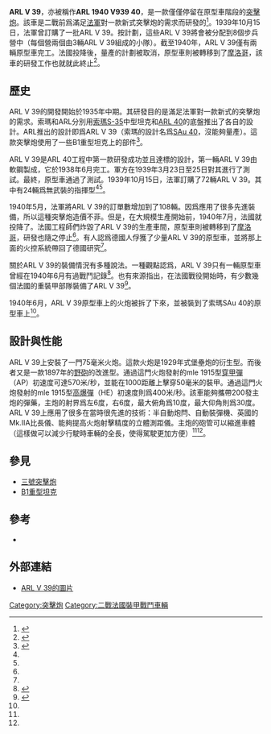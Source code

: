 {{Infobox Weapon
|name=ARL V 39
|type=[[突擊炮|突擊炮]]
|origin={{FRA}}
|image= ARL V 39.jpg
|image_size = 300
|caption=ARL V 39
|is_vehicle=yes
|service=從未投入過實戰
|design_date=1935
|manufacturer= ARL （呂埃工程公司）
|production_date= 1938–1940
|number produced= 2輛完成的戰車<br>另有數輛未完成型<br>（具體數量不明）
|variants=2–3種（按原計劃）
|weight=25公噸
|length=5.80米
|width=2.57米
|height=2.45米
|crew=5人（車長、駕駛員、炮手、裝填手、通信兵）<ref name=avi>{{cite web |url=http://www.aviarmor.net/tww2/tanks/france/arl_v39.htm |title=ARL 40 V39 |website=Avi Armor |accessdate=17 February 2014 |language=ru |archive-date=2015-09-23 |archive-url=https://web.archive.org/web/20150923181009/http://www.aviarmor.net/tww2/tanks/france/arl_v39.htm |dead-url=no }}</ref>
|armour=50毫米
|engine=6-雷諾
|engine_power=
|primary_armament=改進型1929年式75毫米大威力APX堡壘炮
|secondary_armament=7.5毫米[[MAC_1931|MAC 1931]]沙泰勒羅
|vehicle_range=大約200公里<ref name=avi/>
}}

'''ARL V 39'''，亦被稱作'''ARL 1940 V939 40'''，是一款僅僅停留在原型車階段的[[突擊炮|突擊炮]]。該車是二戰前爲滿足[[法軍|法軍]]對一款新式突擊炮的需求而研發的<ref>{{cite web |url=http://www.chars-francais.net/new/index.php?option=com_content&task=view&id=792&Itemid=36 |title=ARL 1940 V939 40 |website=chars-francais.net |accessdate=17 February 2014 |language=fr |deadurl=yes |archiveurl=https://web.archive.org/web/20131203021425/http://www.chars-francais.net/new/index.php?option=com_content&task=view&id=792&Itemid=36 |archivedate=2013-12-03 }}</ref>。1939年10月15日，法軍曾訂購了一批ARL V 39。按計劃，這些ARL V 39將會被分配到8個步兵營中（每個營兩個由3輛ARL V 39組成的小隊）。截至1940年，ARL V 39僅有兩輛原型車完工。法國投降後，量產的計劃被取消，原型車則被轉移到了[[摩洛哥|摩洛哥]]，該車的研發工作也就就此終止<ref name=france1940>{{cite web |url=http://france1940.free.fr/armee/otdb1.html |title=On the Drawing Board: Tanks and Armoured Cars |website=France 1940 |accessdate=17 February 2014 |archive-date=2015-05-06 |archive-url=https://web.archive.org/web/20150506033723/http://france1940.free.fr/armee/otdb1.html |dead-url=no }}</ref>。

==歷史==
ARL V 39的開發開始於1935年中期。其研發目的是滿足法軍對一款新式的突擊炮的需求。索瑪和ARL分別用[[索瑪S-35|索瑪S-35]]中型坦克和[[ARL_40|ARL 40]]的底盤推出了各自的設計。ARL推出的設計即爲ARL V 39（索瑪的設計名爲[[SAu_40|SAu 40]]，沒能夠量產）。這款突擊炮使用了一些B1重型坦克上的部件<ref name=valka>{{cite web |url=http://en.valka.cz/viewtopic.php/title/FRA-ARL-V-39/t/78857 |title=ARL in 39 |website=valka.cz |accessdate=17 February 2014 |language=cs |archive-date=2014-02-22 |archive-url=https://web.archive.org/web/20140222135859/http://en.valka.cz/viewtopic.php/title/FRA-ARL-V-39/t/78857 |dead-url=no }}</ref>。

ARL V 39是ARL 40工程中第一款研發成功並且達標的設計，第一輛ARL V 39由軟鋼製成，它於1938年6月完工。軍方在1939年3月23日至25日對其進行了測試。最終，原型車通過了測試。1939年10月15日，法軍訂購了72輛ARL V 39。其中有24輛爲無武裝的指揮型<ref name=france1940/><ref name=valka/>。

1940年5月，法軍將ARL V 39的訂單數增加到了108輛。因爲應用了很多先進裝備，所以這種突擊炮造價不菲。但是，在大規模生產開始前，1940年7月，法國就投降了。法國工程師們炸毀了ARL V 39的生產車間，原型車則被轉移到了[[摩洛哥|摩洛哥]]，研發也隨之停止<ref name=france1940/>。有人認爲德國人俘獲了少量ARL V 39的原型車，並將那上面的火控系統帶回了德國研究<ref name=A2/>。

關於ARL V 39的裝備情況有多種說法。一種觀點認爲，ARL V 39只有一輛原型車曾經在1940年6月有過戰鬥記錄<ref name=A1>{{cite web|url=http://www.wardrawings.be/WW2/Files/1-Vehicles/Allies/4-France/06-SPG/ARL-V39/ARL-V39.htm|title=SPG:ARL V 39|accessdate=2015-02-19|archive-date=2016-02-09|archive-url=https://web.archive.org/web/20160209204837/http://www.wardrawings.be/WW2/Files/1-Vehicles/Allies/4-France/06-SPG/ARL-V39/ARL-V39.htm|dead-url=no}}</ref>。也有來源指出，在法國戰役開始時，有少數幾個法國的重裝甲部隊裝備了ARL V 39<ref name=A2>{{cite web|url=http://www.gkironfist.greatnow.com/FrnchARV39.htm|title=ARL V 39 Assault Gun|accessdate=2015-02-19|deadurl=yes|archiveurl=https://web.archive.org/web/20090107232813/http://www.gkironfist.greatnow.com/FrnchARV39.htm|archivedate=2009-01-07}}</ref>。

1940年6月，ARL V 39原型車上的火炮被拆了下來，並被裝到了索瑪SAu 40的原型車上<ref name=A1/>。

==設計與性能==
ARL V 39上安裝了一門75毫米火炮。這款火炮是1929年式堡壘炮的衍生型。而後者又是一款1897年的[[野砲|野砲]]的改進型。通過這門火炮發射的mle 1915型[[穿甲彈|穿甲彈]]（AP）初速度可達570米/秒，並能在1000距離上擊穿50毫米的裝甲。通過這門火炮發射的mle 1915型[[高爆彈|高爆彈]]（HE）初速度則爲400米/秒。該車能夠攜帶200發主炮的彈藥，主炮的射界爲左6度，右6度，最大俯角爲10度，最大仰角則爲30度。ARL V 39上應用了很多在當時很先進的技術：半自動炮閂、自動裝彈機、英國的Mk.IIA比長儀、能夠提高火炮射擊精度的立體測距儀。主炮的砲管可以縮進車體（這樣做可以減少行駛時車輛的全長，使得駕駛更加方便）<ref name=A2/><ref name=france1940/>。

==參見==
*[[三號突擊炮|三號突擊炮]]
*[[B1重型坦克|B1重型坦克]]

==參考==
{{reflist}}
* {{cite book |last1 = Touzin |first1 = Pierre |last2 = |first2 = | title = Les véhicules blindés français, 1900–1944 | publisher = EPA Editions | location = France | year = 1979 |ISBN=2851200941}}

==外部連結==
*[http://www.wardrawings.be/WW2/Files/1-Vehicles/Allies/4-France/06-SPG/ARL-V39/ARL-V39.htm ARL V 39的圖片]{{Wayback|url=http://www.wardrawings.be/WW2/Files/1-Vehicles/Allies/4-France/06-SPG/ARL-V39/ARL-V39.htm |date=20160209204837 }}

{{WWIIFrenchAFVs}}

[[Category:突擊炮|Category:突擊炮]]
[[Category:二戰法國裝甲戰鬥車輛|Category:二戰法國裝甲戰鬥車輛]]